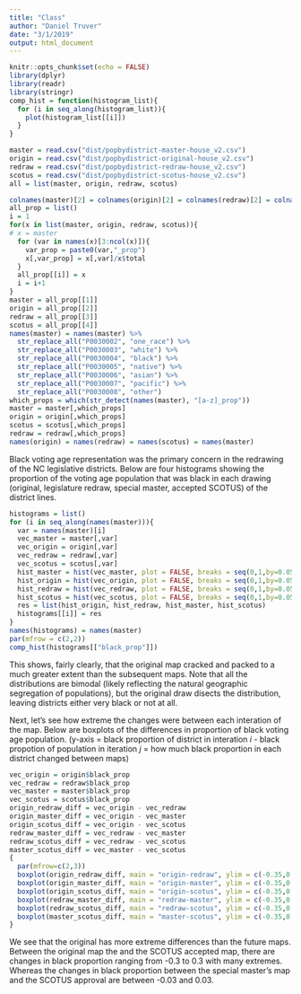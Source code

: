 ```yaml
---
title: "Class"
author: "Daniel Truver"
date: "3/1/2019"
output: html_document
---
```


```r
knitr::opts_chunk$set(echo = FALSE)
library(dplyr)
library(readr)
library(stringr)
comp_hist = function(histogram_list){
  for (i in seq_along(histogram_list)){
    plot(histogram_list[[i]])
  }
}
```

```r
master = read.csv("dist/popbydistrict-master-house_v2.csv")
origin = read.csv("dist/popbydistrict-original-house_v2.csv")
redraw = read.csv("dist/popbydistrict-redraw-house_v2.csv")
scotus = read.csv("dist/popbydistrict-scotus-house_v2.csv")
all = list(master, origin, redraw, scotus)
```

```r
colnames(master)[2] = colnames(origin)[2] = colnames(redraw)[2] = colnames(scotus)[2] = "total"
all_prop = list()
i = 1
for(x in list(master, origin, redraw, scotus)){
# x = master
  for (var in names(x)[3:ncol(x)]){
    var_prop = paste0(var,"_prop")
    x[,var_prop] = x[,var]/x$total
  }
  all_prop[[i]] = x
  i = i+1
}
master = all_prop[[1]]
origin = all_prop[[2]]
redraw = all_prop[[3]]
scotus = all_prop[[4]]
names(master) = names(master) %>%
  str_replace_all("P0030002", "one_race") %>%
  str_replace_all("P0030003", "white") %>%
  str_replace_all("P0030004", "black") %>%
  str_replace_all("P0030005", "native") %>%
  str_replace_all("P0030006", "asian") %>%
  str_replace_all("P0030007", "pacific") %>%
  str_replace_all("P0030008", "other") 
which_props = which(str_detect(names(master), "[a-z]_prop"))
master = master[,which_props]
origin = origin[,which_props]
scotus = scotus[,which_props]
redraw = redraw[,which_props]
names(origin) = names(redraw) = names(scotus) = names(master)
```

Black voting age representation was the primary concern in the redrawing of the NC legislative districts. Below are four histograms showing the proportion of the voting age population that was black in each drawing (original, legislature redraw, special master, accepted SCOTUS) of the district lines. 

```r
histograms = list()
for (i in seq_along(names(master))){
  var = names(master)[i]
  vec_master = master[,var]
  vec_origin = origin[,var]
  vec_redraw = redraw[,var]
  vec_scotus = scotus[,var]
  hist_master = hist(vec_master, plot = FALSE, breaks = seq(0,1,by=0.05))
  hist_origin = hist(vec_origin, plot = FALSE, breaks = seq(0,1,by=0.05))
  hist_redraw = hist(vec_redraw, plot = FALSE, breaks = seq(0,1,by=0.05))
  hist_scotus = hist(vec_scotus, plot = FALSE, breaks = seq(0,1,by=0.05))
  res = list(hist_origin, hist_redraw, hist_master, hist_scotus)
  histograms[[i]] = res
}
names(histograms) = names(master)
par(mfrow = c(2,2))
comp_hist(histograms[["black_prop"]])
```

This shows, fairly clearly, that the original map cracked and packed to a much greater extent than the subsequent maps. Note that all the distributions are bimodal (likely reflecting the natural geographic segregation of populations), but the original draw disects the distribution, leaving districts either very black or not at all. 

Next, let's see how extreme the changes were between each interation of the map. Below are boxplots of the differences in proportion of black voting age population. (y-axis = black proportion of district in interation $i$ - black propotion of population in iteration $j$ = how much black proportion in each district changed between maps)
```r
vec_origin = origin$black_prop
vec_redraw = redraw$black_prop
vec_master = master$black_prop
vec_scotus = scotus$black_prop
origin_redraw_diff = vec_origin - vec_redraw
origin_master_diff = vec_origin - vec_master
origin_scotus_diff = vec_origin - vec_scotus
redraw_master_diff = vec_redraw - vec_master
redraw_scotus_diff = vec_redraw - vec_scotus
master_scotus_diff = vec_master - vec_scotus
{
  par(mfrow=c(2,3))
  boxplot(origin_redraw_diff, main = "origin-redraw", ylim = c(-0.35,0.35))
  boxplot(origin_master_diff, main = "origin-master", ylim = c(-0.35,0.35))
  boxplot(origin_scotus_diff, main = "origin-scotus", ylim = c(-0.35,0.35))
  boxplot(redraw_master_diff, main = "redraw-master", ylim = c(-0.35,0.35))
  boxplot(redraw_scotus_diff, main = "redraw-scotus", ylim = c(-0.35,0.35))
  boxplot(master_scotus_diff, main = "master-scotus", ylim = c(-0.35,0.35))
}

```

We see that the original has more extreme differences than the future maps. Between the original map the and the SCOTUS accepted map, there are changes in black proportion ranging from -0.3 to 0.3 with many extremes. Whereas the changes in black proportion between the special master's map and the SCOTUS approval are between -0.03 and 0.03.













